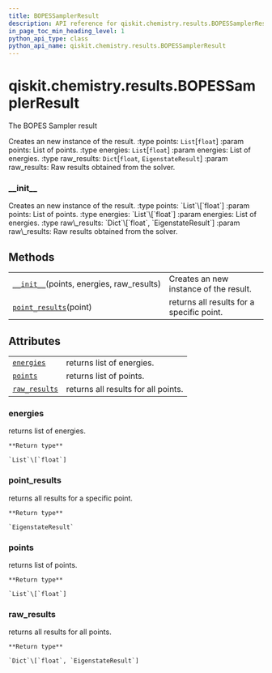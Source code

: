 ```yaml
---
title: BOPESSamplerResult
description: API reference for qiskit.chemistry.results.BOPESSamplerResult
in_page_toc_min_heading_level: 1
python_api_type: class
python_api_name: qiskit.chemistry.results.BOPESSamplerResult
---
```


# qiskit.chemistry.results.BOPESSamplerResult

<Class id="qiskit.chemistry.results.BOPESSamplerResult" github="https://github.com/qiskit-community/qiskit-aqua/tree/stable/0.9/qiskit/chemistry/results/bopes_sampler_result.py" signature="BOPESSamplerResult(points, energies, raw_results)">
  The BOPES Sampler result

  Creates an new instance of the result. :type points: `List`\[`float`] :param points: List of points. :type energies: `List`\[`float`] :param energies: List of energies. :type raw\_results: `Dict`\[`float`, `EigenstateResult`] :param raw\_results: Raw results obtained from the solver.

  ### \_\_init\_\_

  <Function id="qiskit.chemistry.results.BOPESSamplerResult.__init__" name="__init__" signature="__init__(points, energies, raw_results)">
    Creates an new instance of the result. :type points: `List`\[`float`] :param points: List of points. :type energies: `List`\[`float`] :param energies: List of energies. :type raw\_results: `Dict`\[`float`, `EigenstateResult`] :param raw\_results: Raw results obtained from the solver.
  </Function>

  ## Methods

  |                                                                                                                                                            |                                           |
  | ---------------------------------------------------------------------------------------------------------------------------------------------------------- | ----------------------------------------- |
  | [`__init__`](#qiskit.chemistry.results.BOPESSamplerResult.__init__ "qiskit.chemistry.results.BOPESSamplerResult.__init__")(points, energies, raw\_results) | Creates an new instance of the result.    |
  | [`point_results`](#qiskit.chemistry.results.BOPESSamplerResult.point_results "qiskit.chemistry.results.BOPESSamplerResult.point_results")(point)           | returns all results for a specific point. |

  ## Attributes

  |                                                                                                                                     |                                     |
  | ----------------------------------------------------------------------------------------------------------------------------------- | ----------------------------------- |
  | [`energies`](#qiskit.chemistry.results.BOPESSamplerResult.energies "qiskit.chemistry.results.BOPESSamplerResult.energies")          | returns list of energies.           |
  | [`points`](#qiskit.chemistry.results.BOPESSamplerResult.points "qiskit.chemistry.results.BOPESSamplerResult.points")                | returns list of points.             |
  | [`raw_results`](#qiskit.chemistry.results.BOPESSamplerResult.raw_results "qiskit.chemistry.results.BOPESSamplerResult.raw_results") | returns all results for all points. |

  ### energies

  <Function id="qiskit.chemistry.results.BOPESSamplerResult.energies" name="energies" signature="property energies">
    returns list of energies.

    **Return type**

    `List`\[`float`]
  </Function>

  ### point\_results

  <Function id="qiskit.chemistry.results.BOPESSamplerResult.point_results" name="point_results" signature="point_results(point)">
    returns all results for a specific point.

    **Return type**

    `EigenstateResult`
  </Function>

  ### points

  <Function id="qiskit.chemistry.results.BOPESSamplerResult.points" name="points" signature="property points">
    returns list of points.

    **Return type**

    `List`\[`float`]
  </Function>

  ### raw\_results

  <Function id="qiskit.chemistry.results.BOPESSamplerResult.raw_results" name="raw_results" signature="property raw_results">
    returns all results for all points.

    **Return type**

    `Dict`\[`float`, `EigenstateResult`]
  </Function>
</Class>

